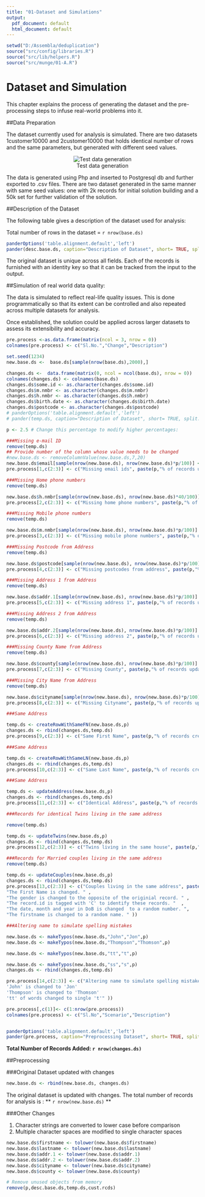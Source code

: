 ```yaml
---
title: "01-Dataset and Simulations"
output:
  pdf_document: default
  html_document: default
---
```



```r
setwd("D:/Assembla/deduplication")
source("src/config/libraries.R")
source("src/lib/helpers.R")
source("src/munge/01-A.R")
```

# Dataset and Simulation

This chapter explains the process of generating the dataset and the pre-processing steps to infuse real-world problems into it.

##Data Preparation  

The dataset currently used for analysis is simulated.  There are two datasets 1customer10000 and 2customer10000 that holds identical number of rows and the same parameters, but generated with different seed values.
 <center>![Test data generation](data-generation.png)</center>

The data is generated using Php and inserted to Postgresql db and further exported to .csv files.  There are two dataset generated in the same manner with same seed values:  one with 2k records for initial solution building and a 50k set for further validation of the solution.  


##Description of the Dataset

The following table gives a description of the dataset used for analysis:

Total number of rows in the dataset = `r nrow(base.ds)`


```r

panderOptions('table.alignment.default','left')
pander(desc.base.ds, caption="Description of Dataset", short= TRUE, split.tables=150)

```

The original dataset is unique across all fields.  Each of the records is furnished with an identity key so that it can be tracked from the input to the output. 

##Simulation of real world data quality:

The data is simulated to reflect real-life quality issues.  This is done programmatically so that its extent can be controlled and also repeated across multiple datasets for analysis.  

Once established, the solution could be applied across larger datasets to assess its extensibility and accuracy.  

```r
pre.process <-as.data.frame(matrix(ncol = 3, nrow = 0))
colnames(pre.process) <- c("Sl.No.","Change","Description")

```



```r

set.seed(1234)
new.base.ds <-  base.ds[sample(nrow(base.ds),2000),]

changes.ds <-  data.frame(matrix(0, ncol = ncol(base.ds), nrow = 0))
colnames(changes.ds) <- colnames(base.ds)
changes.ds$some.id <- as.character(changes.ds$some.id)
changes.ds$m.nmbr <- as.character(changes.ds$m.nmbr)
changes.ds$h.nmbr <- as.character(changes.ds$h.nmbr)
changes.ds$birth.date <- as.character(changes.ds$birth.date)
changes.ds$postcode <- as.character(changes.ds$postcode)
# panderOptions('table.alignment.default','left')
# pander(temp.ds, caption="Description of Dataset", short= TRUE, split.tables=150)

p <- 2.5 # Change this percentage to modify higher percentages:
```


```r
###Missing e-mail ID
remove(temp.ds)
## Provide number of the column whose value needs to be changed
#new.base.ds <- removeColumnValue(new.base.ds,7,20)
new.base.ds$email[sample(nrow(new.base.ds), nrow(new.base.ds)*p/100)] <- ''
pre.process[1,c(2:3)] <- c("Missing email ids", paste(p,"% of records updated to remove email ids"))


```


```r
###Missing Home phone numbers
remove(temp.ds)

new.base.ds$h.nmbr[sample(nrow(new.base.ds), nrow(new.base.ds)*40/100)] <- ''
pre.process[2,c(2:3)] <- c("Missing home phone numbers", paste(p,"% of records updated to remove home phone numbers"))

```


```r
###Missing Mobile phone numbers
remove(temp.ds)

new.base.ds$m.nmbr[sample(nrow(new.base.ds), nrow(new.base.ds)*p/100)] <- ''
pre.process[3,c(2:3)] <- c("Missing mobile phone numbers", paste(p,"% of records updated to remove mobile phone numbers"))

```


```r
###Missing Postcode from Address
remove(temp.ds)

new.base.ds$postcode[sample(nrow(new.base.ds), nrow(new.base.ds)*p/100)] <- ''
pre.process[4,c(2:3)] <- c("Missing postcodes from address", paste(p,"% of records updated to remove postcode"))

```


```r
###Missing Address 1 from Address
remove(temp.ds)

new.base.ds$addr.1[sample(nrow(new.base.ds), nrow(new.base.ds)*p/100)] <- ''
pre.process[5,c(2:3)] <- c("Missing address 1", paste(p,"% of records updated to remove address 1"))

```


```r
###Missing Address 2 from Address
remove(temp.ds)

new.base.ds$addr.2[sample(nrow(new.base.ds), nrow(new.base.ds)*p/100)] <- ''
pre.process[6,c(2:3)] <- c("Missing address 2", paste(p,"% of records updated to remove address 2"))

```


```r
###Missing County Name from Address
remove(temp.ds)

new.base.ds$county[sample(nrow(new.base.ds), nrow(new.base.ds)*p/100)] <- ''
pre.process[7,c(2:3)] <- c("Missing County", paste(p,"% of records updated to remove County information"))

```


```r
###Missing City Name from Address
remove(temp.ds)

new.base.ds$cityname[sample(nrow(new.base.ds), nrow(new.base.ds)*p/100)] <- ''
pre.process[8,c(2:3)] <- c("Missing Cityname", paste(p,"% of records updated to remove Cityname"))

```


```r
###Same Address

temp.ds <- createRowWithSameFN(new.base.ds,p)
changes.ds <- rbind(changes.ds,temp.ds)
pre.process[9,c(2:3)] <- c("Same First Name", paste(p,"% of records created with same First Name"))

```


```r
###Same Address

temp.ds <- createRowWithSameLN(new.base.ds,p)
changes.ds <- rbind(changes.ds,temp.ds)
pre.process[10,c(2:3)] <- c("Same Last Name", paste(p,"% of records created with same First Name"))

```



```r
###Same Address

temp.ds <- updateAddress(new.base.ds,p)
changes.ds <- rbind(changes.ds,temp.ds)
pre.process[11,c(2:3)] <- c("Identical Address", paste(p,"% of records updated to have identical address"))

```




```r
###Records for identical Twins living in the same address

remove(temp.ds)

temp.ds <- updateTwins(new.base.ds,p)
changes.ds <- rbind(changes.ds,temp.ds)
pre.process[12,c(2:3)] <- c("Twins living in the same house", paste(p,"% records are created with same last name and a random first name from the dataset to simulate twins living in the same house.  The record.id is tagged with 'T' to identify these records."))

```


```r
###Records for Married couples living in the same address
remove(temp.ds)

temp.ds <- updateCouples(new.base.ds,p)
changes.ds <- rbind(changes.ds,temp.ds)
pre.process[13,c(2:3)] <- c("Couples living in the same address", paste(p,"% records created for couples living in the same house:",
"The First Name is changed. " ,
"The gender is changed to the opposite of the originial record. " ,
"The record.id is tagged with 'C' to identify these records. "  ,
"The date, month and year in DoB is changed  to a random number. ",
"The firstname is changed to a random name. " ))

```


```r
###Altering name to simulate spelling mistakes

new.base.ds <- makeTypos(new.base.ds,"John","Jon",p)
new.base.ds <- makeTypos(new.base.ds,"Thompson","Thomson",p)

new.base.ds <- makeTypos(new.base.ds,"tt","t",p)

new.base.ds <- makeTypos(new.base.ds,"ss","s",p)
changes.ds <- rbind(changes.ds,temp.ds)

pre.process[14,c(2:3)] <- c("Altering name to simulate spelling mistakes", paste(p,"% of the records with a particular name is changed to a new one to simulate spelling mistatakes:  
'John' is changed to 'Jon'  
'Thompson' is changed to 'Thomson'  
'tt' of words changed to single 't'" ))

pre.process[,c(1)]<- c(1:nrow(pre.process))
colnames(pre.process) <- c("Sl.No","Scenario","Description")


panderOptions('table.alignment.default','left')
pander(pre.process, caption="Preprocessing Dataset", short= TRUE, split.tables=250)
```

  


**Total Number of Records Added: `r nrow(changes.ds) ` **  

##Preprocessing

###Original Dataset updated with changes

```r
new.base.ds <- rbind(new.base.ds, changes.ds)

```


The original dataset is updated with changes.  The total number of records for analysis is :  ** `r nrow(new.base.ds)` **

###Other Changes

1.  Character strings are converted to lower case before comparison
2.  Multiple character spaces are modified to single character spaces

```r
new.base.ds$firstname <- tolower(new.base.ds$firstname)
new.base.ds$lastname <- tolower(new.base.ds$lastname)
new.base.ds$addr.1 <- tolower(new.base.ds$addr.1)
new.base.ds$addr.2 <- tolower(new.base.ds$addr.2)
new.base.ds$cityname <- tolower(new.base.ds$cityname)
new.base.ds$county <- tolower(new.base.ds$county)

# Remove unused objects from memory
remove(p,desc.base.ds,temp.ds,cust.rcds)

```

